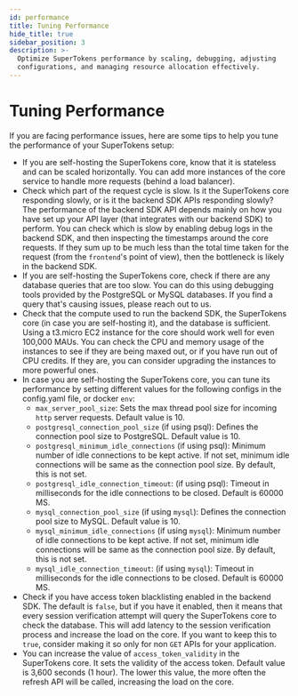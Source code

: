 ```yaml
---
id: performance
title: Tuning Performance
hide_title: true
sidebar_position: 3
description: >-
  Optimize SuperTokens performance by scaling, debugging, adjusting
  configurations, and managing resource allocation effectively.
---
```


# Tuning Performance

If you are facing performance issues, here are some tips to help you tune the performance of your SuperTokens setup:
- If you are self-hosting the SuperTokens core, know that it is stateless and can be scaled horizontally. You can add more instances of the core service to handle more requests (behind a load balancer).
- Check which part of the request cycle is slow. Is it the SuperTokens core responding slowly, or is it the backend SDK APIs responding slowly? The performance of the backend SDK API depends mainly on how you have set up your API layer (that integrates with our backend SDK) to perform. You can check which is slow by enabling debug logs in the backend SDK, and then inspecting the timestamps around the core requests. If they sum up to be much less than the total time taken for the request (from the `frontend`'s point of view), then the bottleneck is likely in the backend SDK.
- If you are self-hosting the SuperTokens core, check if there are any database queries that are too slow. You can do this using debugging tools provided by the PostgreSQL or MySQL databases. If you find a query that's causing issues, please reach out to us.
- Check that the compute used to run the backend SDK, the SuperTokens core (in case you are self-hosting it), and the database is sufficient. Using a t3.micro EC2 instance for the core should work well for even 100,000 MAUs. You can check the CPU and memory usage of the instances to see if they are being maxed out, or if you have run out of CPU credits. If they are, you can consider upgrading the instances to more powerful ones.
- In case you are self-hosting the SuperTokens core, you can tune its performance by setting different values for the following configs in the config.yaml file, or docker `env`:
    - `max_server_pool_size`: Sets the max thread pool size for incoming `http` server requests. Default value is 10.
    - `postgresql_connection_pool_size` (if using psql): Defines the connection pool size to PostgreSQL. Default value is 10.
    - `postgresql_minimum_idle_connections` (if using psql): Minimum number of idle connections to be kept active. If not set, minimum idle connections will be same as the connection pool size. By default, this is not set.
    - `postgresql_idle_connection_timeout`: (if using psql): Timeout in milliseconds for the idle connections to be closed. Default is 60000 MS.
    - `mysql_connection_pool_size` (if using `mysql`): Defines the connection pool size to MySQL. Default value is 10.
    - `mysql_minimum_idle_connections` (if using `mysql`): Minimum number of idle connections to be kept active. If not set, minimum idle connections will be same as the connection pool size. By default, this is not set.
    - `mysql_idle_connection_timeout`: (if using `mysql`): Timeout in milliseconds for the idle connections to be closed. Default is 60000 MS.
- Check if you have access token blacklisting enabled in the backend SDK. The default is `false`, but if you have it enabled, then it means that every session verification attempt will query the SuperTokens core to check the database. This will add latency to the session verification process and increase the load on the core. If you want to keep this to `true`, consider making it so only for non `GET` APIs for your application.
- You can increase the value of `access_token_validity` in the SuperTokens core. It sets the validity of the access token. Default value is 3,600 seconds (1 hour). The lower this value, the more often the refresh API will be called, increasing the load on the core.
